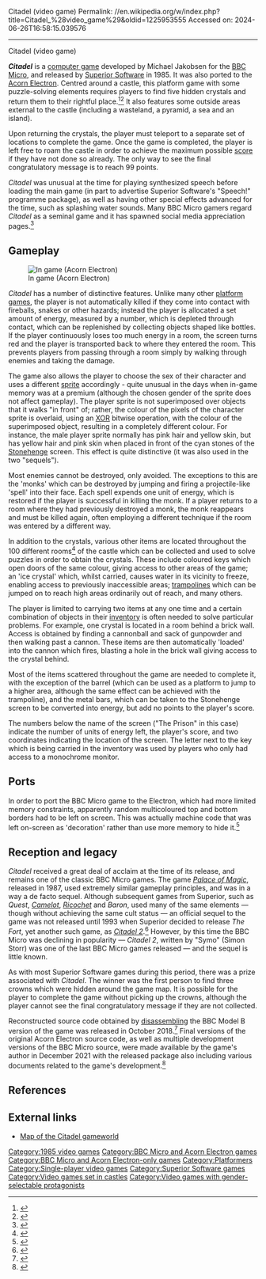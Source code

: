 Citadel (video game)
Permalink: //en.wikipedia.org/w/index.php?title=Citadel_%28video_game%29&oldid=1225953555
Accessed on: 2024-06-26T16:58:15.039576



------
Citadel (video game)
{{Short description|1985 video game}}
{{For multi|the 1989 video game|Citadel: Adventure of the Crystal Keep|the 2013 video game|Citadels (video game)}}
{{Refimprove|date=March 2016}}
{{Infobox video game
| title = Citadel
| image = Citadel (Superior Software) cover.jpg
| developer = [[Superior Software]]
| publisher = 
| designer = Michael Jakobsen
| engine =
| released = 1985
| genre = [[Platform game|Platform]], [[Puzzle game|puzzle]]
| modes = [[Single-player video game|Single-player]]
| platforms = [[BBC Micro]], [[Acorn Electron]]
}}

'''''Citadel''''' is a [[computer game]] developed by Michael Jakobsen for the [[BBC Micro]], and released by [[Superior Software]] in 1985. It was also ported to the [[Acorn Electron]]. Centred around a castle, this platform game with some puzzle-solving elements requires players to find five hidden crystals and return them to their rightful place.<ref>{{cite web|url=http://www.acornelectron.co.uk/mags/eu/revs/superior/r-cita.html|title=Electron User Review Archive: CITADEL, Superior|website=Acornelectron.co.uk|accessdate=28 October 2018|archive-url=https://web.archive.org/web/20140919054625/http://acornelectron.co.uk/mags/eu/revs/superior/r-cita.html|archive-date=19 September 2014|url-status=dead}}</ref><ref>{{Cite web|url=https://www.gamestm.co.uk/features/8-games-we-wouldnt-have-without-quake/|title=Author and Background Citadel|website=Gamestm.co.uk|date=June 2023}}</ref> It also features some outside areas external to the castle (including a wasteland, a pyramid, a sea and an island).   

Upon returning the crystals, the player must teleport to a separate set of locations to complete the game. Once the game is completed, the player is left free to roam the castle in order to achieve the maximum possible [[Score (gaming)#Video games|score]] if they have not done so already. The only way to see the final congratulatory message is to reach 99 points.

''Citadel'' was unusual at the time for playing synthesized speech before loading the main game (in part to advertise Superior Software's "Speech!" programme package), as well as having other special effects advanced for the time, such as splashing water sounds. Many BBC Micro gamers regard ''Citadel'' as a seminal game and it has spawned social media appreciation pages.<ref>{{Cite web|url=https://www.facebook.com/Citadel-Superior-Software-54270484891/|title=Facebook Page|website=Facebook.com}}</ref>

== Gameplay ==
<!--[[Image:LoadingScreen.png|thumb|left|Loading Screen {{deletable image-caption|Thursday, February 10, 2011|date=February 2011}}]]-->
[[Image:ElectronCitadel.png|thumb|left|In game (Acorn Electron)]]

''Citadel'' has a number of distinctive features. Unlike many other [[platform game]]s, the player is not automatically killed if they come into contact with fireballs, snakes or other hazards; instead the player is allocated a set amount of energy, measured by a number, which is depleted through contact, which can be replenished by collecting objects shaped like bottles. If the player continuously loses too much energy in a room, the screen turns red and the player is transported back to where they entered the room. This prevents players from passing through a room simply by walking through enemies and taking the damage.

The game also allows the player to choose the sex of their character and uses a different [[Sprite (computer graphics)|sprite]] accordingly - quite unusual in the days when in-game memory was at a premium (although the chosen gender of the sprite does not affect gameplay). The player sprite is not superimposed over objects that it walks "in front" of; rather, the colour of the pixels of the character sprite is overlaid, using an [[XOR]] bitwise operation, with the colour of the superimposed object, resulting in a completely different colour. For instance, the male player sprite normally has pink hair and yellow skin, but has yellow hair and pink skin when placed in front of the cyan stones of the [[Stonehenge]] screen. This effect is quite distinctive (it was also used in the two "sequels").

Most enemies cannot be destroyed, only avoided. The exceptions to this are the 'monks' which can be destroyed by jumping and firing a projectile-like 'spell' into their face. Each spell expends one unit of energy, which is restored if the player is successful in killing the monk. If a player returns to a room where they had previously destroyed a monk, the monk reappears and must be killed again, often employing a different technique if the room was entered by a different way.

In addition to the crystals, various other items are located throughout the 100 different rooms<ref>{{cite book|url=https://books.google.com/books?id=QZS_gXpshd4C&pg=PT95|title=Classic Videogame Hardware Genius Guide|first=Imagine|last=Publishing|publisher=Imagine Publishing|isbn=9781908222220|accessdate=28 October 2018|via=Google Books}}</ref> of the castle which can be collected and used to solve puzzles in order to obtain the crystals. These include coloured keys which open doors of the same colour, giving access to other areas of the game; an 'ice crystal' which, whilst carried, causes water in its vicinity to freeze, enabling access to previously inaccessible areas; [[trampoline]]s which can be jumped on to reach high areas ordinarily out of reach, and many others.

The player is limited to carrying two items at any one time and a certain combination of objects in their [[inventory]] is often needed to solve particular problems. For example, one crystal is located in a room behind a brick wall. Access is obtained by finding a cannonball and sack of gunpowder and then walking past a cannon. These items are then automatically 'loaded' into the cannon which fires, blasting a hole in the brick wall giving access to the crystal behind.

Most of the items scattered throughout the game are needed to complete it, with the exception of the barrel (which can be used as a platform to jump to a higher area, although the same effect can be achieved with the trampoline), and the metal bars, which can be taken to the Stonehenge screen to be converted into energy, but add no points to the player's score.

The numbers below the name of the screen ("The Prison" in this case) indicate the number of units of energy left, the player's score, and two coordinates indicating the location of the screen. The letter next to the key which is being carried in the inventory was used by players who only had access to a monochrome monitor.

== Ports ==
In order to port the BBC Micro game to the Electron, which had more limited memory constraints, apparently random multicoloured top and bottom borders had to be left on screen. This was actually machine code that was left on-screen as 'decoration' rather than use more memory to hide it.<ref name="electronuser198602_danes">{{cite magazine | url=https://archive.org/details/ElectronUserVolume3/Electron-User-03-05/page/n7/mode/1up | title=Danes help produce new Electron titles | magazine=Electron User | date=February 1986 | access-date=16 October 2021 | volume=3 | issue=5 | pages=8 | quote="The program overspill appears as a fluctuating patterned strip at the bottom of the screen", said Payne, "It is the only way it could be released on the Electron".}}</ref>

==Reception and legacy==
''Citadel'' received a great deal of acclaim at the time of its release, and remains one of the classic BBC Micro games.{{citation needed|date=May 2015}} The game ''[[Palace of Magic]]'', released in 1987, used extremely similar gameplay principles, and was in a way a de facto sequel. Although subsequent games from Superior, such as ''Quest'', ''[[Camelot (video game)|Camelot]]'', ''[[Ricochet (1989 video game)|Ricochet]]'' and ''Baron'', used many of the same elements — though without achieving the same cult status — an official sequel to the game was not released until 1993 when Superior decided to release ''The Fort'', yet another such game, as ''[[Citadel 2]]''.<ref>{{cite web|url=http://www.stairwaytohell.com/lostandfound/index.html|title=The BBC Micro and Electron Games Archive|website=Stairwaytohell.com|accessdate=28 October 2018}}</ref> However, by this time the BBC Micro was declining in popularity — ''Citadel 2'', written by "Symo" (Simon Storr) was one of the last BBC Micro games released — and the sequel is little known.

As with most Superior Software games during this period, there was a prize associated with ''Citadel''. The winner was the first person to find three crowns which were hidden around the game map. It is possible for the player to complete the game without picking up the crowns, although the player cannot see the final congratulatory message if they are not collected.

Reconstructed source code obtained by [[disassembler|disassembling]] the BBC Model B version of the game was released in October 2018.<ref name="reconstructed_source">{{cite web | url=https://stardot.org.uk/forums/viewtopic.php?f=1&t=15819 | title=Citadel Disassembly / Reassembly v0.1 | website=stardot.org.uk | date=8 October 2018 | access-date=30 December 2021}}</ref> Final versions of the original Acorn Electron source code, as well as multiple development versions of the BBC Micro source, were made available by the game's author in December 2021 with the released package also including various documents related to the game's development.<ref name="original_source">{{cite web | url=https://stardot.org.uk/forums/viewtopic.php?f=1&t=23925 | title=Citadel Source Code (+ Crypt Capers + more) | website=stardot.org.uk | date=25 December 2021 | access-date=30 December 2021}}</ref>

== References ==
{{reflist}}

== External links ==
* [http://www.bbcmicrogames.com/maps/citadel-map.gif Map of the Citadel gameworld]

{{Superior Software}}

[[Category:1985 video games]]
[[Category:BBC Micro and Acorn Electron games]]
[[Category:BBC Micro and Acorn Electron-only games]]
[[Category:Platformers]]
[[Category:Single-player video games]]
[[Category:Superior Software games]]
[[Category:Video games set in castles]]
[[Category:Video games with gender-selectable protagonists]]